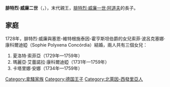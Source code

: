 {{Multiple issues|
{{Expand language|1=en|time=2021-01-31T08:41:00+00:00}}
{{Unreferenced|time=2021-01-31T08:41:00+00:00}}
}}
'''腓特烈·威廉二世'''（{{lang-nl|Frederik Willem II}}，{{bd|1706年|11月11日|1734年|11月11日}}），末代{{le|拿騷-錫根|Nassau-Siegen}}親王，[[腓特烈·威廉一世·阿道夫|腓特烈·威廉一世·阿道夫]]的長子。

== 家庭 ==
1728年，腓特烈·威廉與塞恩-維特根施泰因-霍亨斯坦伯爵{{le|奧古斯特·大衛|August David zu Sayn-Wittgenstein-Hohenstein}}的女兒索菲·波呂克塞娜·康科爾迪婭（Sophie Polyxena Concórdia）結婚，兩人共有三個女兒：
# 夏洛特·索菲亞（1729年—1759年）
# 瑪麗亞·艾蕾諾拉·康科爾迪婭（1731年—1759年）
# 卡塔里娜·安娜（1734年—1759年）

{{normdaten}}
[[Category:拿騷家族|Category:拿騷家族]]
[[Category:德国王子|Category:德国王子]]
[[Category:北萊因-西發里亞人|Category:北萊因-西發里亞人]]